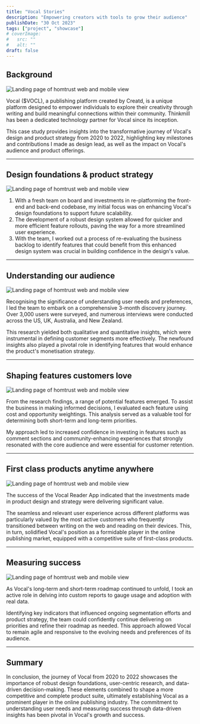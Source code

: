 ```yaml
---
title: "Vocal Stories"
description: "Empowering creators with tools to grow their audience"
publishDate: "30 Oct 2023"
tags: ["project", "showcase"]
# coverImage:
#   src: ""
#   alt: ""
draft: false
---
```


## Background

![Landing page of homtrust web and mobile view](./vocal-landing.png)

Vocal ($VOCL), a publishing platform created by Creatd, is a unique platform designed to empower individuals to explore their creativity through writing and build meaningful connections within their community. Thinkmill has been a dedicated technology partner for Vocal since its inception.

This case study provides insights into the transformative journey of Vocal's design and product strategy from 2020 to 2022, highlighting key milestones and contributions I made as design lead, as well as the impact on Vocal's audience and product offerings.

---

## Design foundations & product strategy

![Landing page of homtrust web and mobile view](./vocal-foundations.png)

1. With a fresh team on board and investments in re-platforming the front-end and back-end codebase, my initial focus was on enhancing Vocal's design foundations to support future scalability.
2. The development of a robust design system allowed for quicker and more efficient feature rollouts, paving the way for a more streamlined user experience.
3. With the team, I worked out a process of re-evaluating the business backlog to identify features that could benefit from this enhanced design system was crucial in building confidence in the design's value.

---

## Understanding our audience

![Landing page of homtrust web and mobile view](./vocal-research.png)

Recognising the significance of understanding user needs and preferences, I led the team to embark on a comprehensive 3-month discovery journey. Over 3,000 users were surveyed, and numerous interviews were conducted across the US, UK, Australia, and New Zealand.

This research yielded both qualitative and quantitative insights, which were instrumental in defining customer segments more effectively. The newfound insights also played a pivotal role in identifying features that would enhance the product's monetisation strategy.

---

## Shaping features customers love

![Landing page of homtrust web and mobile view](./vocal-comments.png)

From the research findings, a range of potential features emerged. To assist the business in making informed decisions, I evaluated each feature using cost and opportunity weightings. This analysis served as a valuable tool for determining both short-term and long-term priorities.

My approach led to increased confidence in investing in features such as comment sections and community-enhancing experiences that strongly resonated with the core audience and were essential for customer retention.

---

## First class products anytime anywhere

![Landing page of homtrust web and mobile view](./vocal-crossplatform.png)

The success of the Vocal Reader App indicated that the investments made in product design and strategy were delivering significant value.

The seamless and relevant user experience across different platforms was particularly valued by the most active customers who frequently transitioned between writing on the web and reading on their devices. This, in turn, solidified Vocal's position as a formidable player in the online publishing market, equipped with a competitive suite of first-class products.

---

## Measuring success

![Landing page of homtrust web and mobile view](./vocal-analytics.png)

As Vocal's long-term and short-term roadmap continued to unfold, I took an active role in delving into custom reports to gauge usage and adoption with real data.

Identifying key indicators that influenced ongoing segmentation efforts and product strategy, the team could confidently continue delivering on priorities and refine their roadmap as needed. This approach allowed Vocal to remain agile and responsive to the evolving needs and preferences of its audience.

---

## Summary

In conclusion, the journey of Vocal from 2020 to 2022 showcases the importance of robust design foundations, user-centric research, and data-driven decision-making. These elements combined to shape a more competitive and complete product suite, ultimately establishing Vocal as a prominent player in the online publishing industry. The commitment to understanding user needs and measuring success through data-driven insights has been pivotal in Vocal's growth and success.
